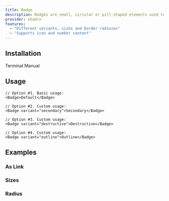 ```yaml
---
title: Badge
description: Badges are small, circular or pill-shaped elements used to display status, notification counts, or labels. They draw attention to updates, unread messages, or categorized content. By conveying key information at a glance, badges improve navigation, boost engagement, and enhance overall usability.
provider: shadcn
features:
  - "Different variants, sizes and border radiuses"
  - "Supports icon and number content"
---
```


<ComponentShowcase name="badge-demo" />

## Installation

<Tabs defaultValue="terminal">
  <TabsList>
    <TabsTrigger value="terminal">
      <Terminal className="w-4 h-4" />
      Terminal
    </TabsTrigger>
    <TabsTrigger value="manual">
      <Code2 className="w-4 h-4" />
      Manual
    </TabsTrigger>
  </TabsList>
  <TabsContent value="terminal">
    <InstallationCommands
      type="registry-installation"
      registryPath="pure-ui/components/badge-shadcn"
    />
  </TabsContent>
  <TabsContent value="manual">
    <Steps>
      <Step stepNumber={1} title="Install dependencies">
        <InstallationCommands
          type="package-installation"
          npmCommand="npm install class-variance-authority clsx tailwind-merge @radix-ui/react-slot"
          pnpmCommand="pnpm add class-variance-authority clsx tailwind-merge @radix-ui/react-slot"
          yarnCommand="yarn add class-variance-authority clsx tailwind-merge @radix-ui/react-slot"
          bunCommand="bun add class-variance-authority clsx tailwind-merge @radix-ui/react-slot"
        />
      </Step>
      <Step
        stepNumber={2}
        title="Copy and paste the following code into your project"
        isLast
      >
        <ComponentCodePreview name="badge-shadcn" />
      </Step>
    </Steps>
  </TabsContent>
</Tabs>

## Usage

```tsx
// Option #1. Basic usage:
<Badge>Default</Badge>

// Option #2. Custom usage:
<Badge variant="secondary">Secondary</Badge>

// Option #3. Custom usage:
<Badge variant="destructive">Destructive</Badge>

// Option #4. Custom usage:
<Badge variant="outline">Outline</Badge>
```

## Examples

### As Link

<ComponentShowcase name="badge-as-link-demo" />

### Sizes

<ComponentShowcase name="badge-sizes-demo" />

### Radius

<ComponentShowcase name="badge-radius-demo" />
